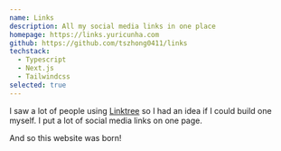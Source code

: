 ```yaml
---
name: Links
description: All my social media links in one place
homepage: https://links.yuricunha.com
github: https://github.com/tszhong0411/links
techstack:
  - Typescript
  - Next.js
  - Tailwindcss
selected: true
---
```


I saw a lot of people using [Linktree](https://linktr.ee/) so I had an idea if I could build one myself. I put a lot of social media links on one page.

And so this website was born!
